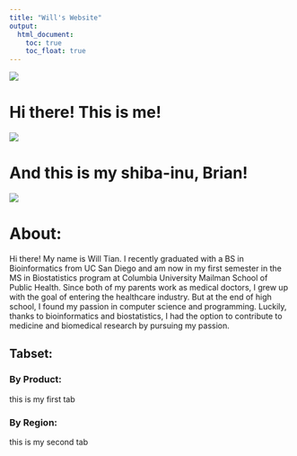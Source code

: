 ```yaml
---
title: "Will's Website"
output: 
  html_document:
    toc: true
    toc_float: true
---
```


![](https://media.giphy.com/media/drXGoW1iudhKw/giphy.gif)


# Hi there! This is me!

![](images/will.jpg)


# And this is my shiba-inu, Brian!

![](images/brian.jpg)

# About:

Hi there! My name is Will Tian. I recently graduated with a BS in Bioinformatics from UC San Diego and am now in my first semester in the MS in Biostatistics program at Columbia University Mailman School of Public Health. Since both of my
parents work as medical doctors, I grew up with the goal of entering the healthcare industry. But at the
end of high school, I found my passion in computer science and programming. Luckily, thanks to
bioinformatics and biostatistics, I had the option to contribute to medicine and biomedical research by pursuing my
passion.

## Tabset: {.tabset}

### By Product:

this is my first tab

### By Region:

this is my second tab


